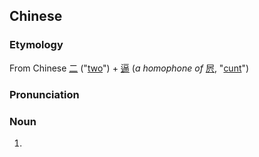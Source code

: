 ==Chinese==
{{zh-forms}}

===Etymology===
From Chinese [[二]] ("[[two]]") + [[逼]] (''a homophone of'' [[屄]], "[[cunt]]")

===Pronunciation===
{{zh-pron
|m=èrbī
|cat=n
}}

===Noun===
{{zh-noun}}

# {{lb|zh|vulgar}} {{alternative form of|二屄|lang=zh}}